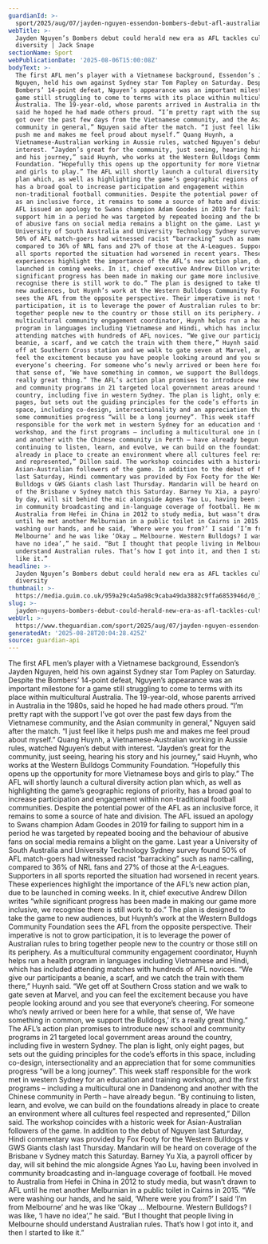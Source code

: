 ```yaml
---
guardianId: >-
  sport/2025/aug/07/jayden-nguyen-essendon-bombers-debut-afl-australian-rules-football-cultural-diversity
webTitle: >-
  Jayden Nguyen’s Bombers debut could herald new era as AFL tackles cultural
  diversity | Jack Snape
sectionName: Sport
webPublicationDate: '2025-08-06T15:00:08Z'
bodyText: >-
  The first AFL men’s player with a Vietnamese background, Essendon’s Jayden
  Nguyen, held his own against Sydney star Tom Papley on Saturday. Despite the
  Bombers’ 14-point defeat, Nguyen’s appearance was an important milestone for a
  game still struggling to come to terms with its place within multicultural
  Australia. The 19-year-old, whose parents arrived in Australia in the 1980s,
  said he hoped he had made others proud. “I’m pretty rapt with the support I’ve
  got over the past few days from the Vietnamese community, and the Asian
  community in general,” Nguyen said after the match. “I just feel like it helps
  push me and makes me feel proud about myself.” Quang Huynh, a
  Vietnamese-Australian working in Aussie rules, watched Nguyen’s debut with
  interest. “Jayden’s great for the community, just seeing, hearing his story
  and his journey,” said Huynh, who works at the Western Bulldogs Community
  Foundation. “Hopefully this opens up the opportunity for more Vietnamese boys
  and girls to play.” The AFL will shortly launch a cultural diversity action
  plan which, as well as highlighting the game’s geographic regions of priority,
  has a broad goal to increase participation and engagement within
  non-traditional football communities. Despite the potential power of the AFL
  as an inclusive force, it remains to some a source of hate and division. The
  AFL issued an apology to Swans champion Adam Goodes in 2019 for failing to
  support him in a period he was targeted by repeated booing and the behaviour
  of abusive fans on social media remains a blight on the game. Last year a
  University of South Australia and University Technology Sydney survey found
  50% of AFL match-goers had witnessed racist “barracking” such as name-calling,
  compared to 36% of NRL fans and 27% of those at the A-Leagues. Supporters in
  all sports reported the situation had worsened in recent years. These
  experiences highlight the importance of the AFL’s new action plan, due to be
  launched in coming weeks. In it, chief executive Andrew Dillon writes “while
  significant progress has been made in making our game more inclusive, we
  recognise there is still work to do.” The plan is designed to take the game to
  new audiences, but Huynh’s work at the Western Bulldogs Community Foundation
  sees the AFL from the opposite perspective. Their imperative is not to grow
  participation, it is to leverage the power of Australian rules to bring
  together people new to the country or those still on its periphery. As a
  multicultural community engagement coordinator, Huynh helps run a health
  program in languages including Vietnamese and Hindi, which has included
  attending matches with hundreds of AFL novices. “We give our participants a
  beanie, a scarf, and we catch the train with them there,” Huynh said. “We get
  off at Southern Cross station and we walk to gate seven at Marvel, and you can
  feel the excitement because you have people looking around and you see that
  everyone’s cheering. For someone who’s newly arrived or been here for a while,
  that sense of, ‘We have something in common, we support the Bulldogs,’ it’s a
  really great thing.” The AFL’s action plan promises to introduce new school
  and community programs in 21 targeted local government areas around the
  country, including five in western Sydney. The plan is light, only eight
  pages, but sets out the guiding principles for the code’s efforts in this
  space, including co-design, intersectionality and an appreciation that for
  some communities progress “will be a long journey”. This week staff
  responsible for the work met in western Sydney for an education and training
  workshop, and the first programs – including a multicultural one in Dandenong
  and another with the Chinese community in Perth – have already begun. “By
  continuing to listen, learn, and evolve, we can build on the foundations
  already in place to create an environment where all cultures feel respected
  and represented,” Dillon said. The workshop coincides with a historic week for
  Asian-Australian followers of the game. In addition to the debut of Nguyen
  last Saturday, Hindi commentary was provided by Fox Footy for the Western
  Bulldogs v GWS Giants clash last Thursday. Mandarin will be heard on coverage
  of the Brisbane v Sydney match this Saturday. Barney Yu Xia, a payroll officer
  by day, will sit behind the mic alongside Agnes Yao Lu, having been involved
  in community broadcasting and in-language coverage of football. He moved to
  Australia from Hefei in China in 2012 to study media, but wasn’t drawn to AFL
  until he met another Melburnian in a public toilet in Cairns in 2015. “We were
  washing our hands, and he said, ‘Where were you from?’ I said ‘I’m from
  Melbourne’ and he was like ‘Okay … Melbourne. Western Bulldogs? I was like, ‘I
  have no idea’,” he said. “But I thought that people living in Melbourne should
  understand Australian rules. That’s how I got into it, and then I started to
  like it.”
headline: >-
  Jayden Nguyen’s Bombers debut could herald new era as AFL tackles cultural
  diversity
thumbnail: >-
  https://media.guim.co.uk/959a29c4a5a98c9caba49da3882c9ffa6853946d/0_132_2623_2097/500.jpg
slug: >-
  jayden-nguyens-bombers-debut-could-herald-new-era-as-afl-tackles-cultural-diversity-or-jack-snape
webUrl: >-
  https://www.theguardian.com/sport/2025/aug/07/jayden-nguyen-essendon-bombers-debut-afl-australian-rules-football-cultural-diversity
generatedAt: '2025-08-28T20:04:28.425Z'
source: guardian-api
---
```

The first AFL men’s player with a Vietnamese background, Essendon’s Jayden Nguyen, held his own against Sydney star Tom Papley on Saturday. Despite the Bombers’ 14-point defeat, Nguyen’s appearance was an important milestone for a game still struggling to come to terms with its place within multicultural Australia. The 19-year-old, whose parents arrived in Australia in the 1980s, said he hoped he had made others proud. “I’m pretty rapt with the support I’ve got over the past few days from the Vietnamese community, and the Asian community in general,” Nguyen said after the match. “I just feel like it helps push me and makes me feel proud about myself.” Quang Huynh, a Vietnamese-Australian working in Aussie rules, watched Nguyen’s debut with interest. “Jayden’s great for the community, just seeing, hearing his story and his journey,” said Huynh, who works at the Western Bulldogs Community Foundation. “Hopefully this opens up the opportunity for more Vietnamese boys and girls to play.” The AFL will shortly launch a cultural diversity action plan which, as well as highlighting the game’s geographic regions of priority, has a broad goal to increase participation and engagement within non-traditional football communities. Despite the potential power of the AFL as an inclusive force, it remains to some a source of hate and division. The AFL issued an apology to Swans champion Adam Goodes in 2019 for failing to support him in a period he was targeted by repeated booing and the behaviour of abusive fans on social media remains a blight on the game. Last year a University of South Australia and University Technology Sydney survey found 50% of AFL match-goers had witnessed racist “barracking” such as name-calling, compared to 36% of NRL fans and 27% of those at the A-Leagues. Supporters in all sports reported the situation had worsened in recent years. These experiences highlight the importance of the AFL’s new action plan, due to be launched in coming weeks. In it, chief executive Andrew Dillon writes “while significant progress has been made in making our game more inclusive, we recognise there is still work to do.” The plan is designed to take the game to new audiences, but Huynh’s work at the Western Bulldogs Community Foundation sees the AFL from the opposite perspective. Their imperative is not to grow participation, it is to leverage the power of Australian rules to bring together people new to the country or those still on its periphery. As a multicultural community engagement coordinator, Huynh helps run a health program in languages including Vietnamese and Hindi, which has included attending matches with hundreds of AFL novices. “We give our participants a beanie, a scarf, and we catch the train with them there,” Huynh said. “We get off at Southern Cross station and we walk to gate seven at Marvel, and you can feel the excitement because you have people looking around and you see that everyone’s cheering. For someone who’s newly arrived or been here for a while, that sense of, ‘We have something in common, we support the Bulldogs,’ it’s a really great thing.” The AFL’s action plan promises to introduce new school and community programs in 21 targeted local government areas around the country, including five in western Sydney. The plan is light, only eight pages, but sets out the guiding principles for the code’s efforts in this space, including co-design, intersectionality and an appreciation that for some communities progress “will be a long journey”. This week staff responsible for the work met in western Sydney for an education and training workshop, and the first programs – including a multicultural one in Dandenong and another with the Chinese community in Perth – have already begun. “By continuing to listen, learn, and evolve, we can build on the foundations already in place to create an environment where all cultures feel respected and represented,” Dillon said. The workshop coincides with a historic week for Asian-Australian followers of the game. In addition to the debut of Nguyen last Saturday, Hindi commentary was provided by Fox Footy for the Western Bulldogs v GWS Giants clash last Thursday. Mandarin will be heard on coverage of the Brisbane v Sydney match this Saturday. Barney Yu Xia, a payroll officer by day, will sit behind the mic alongside Agnes Yao Lu, having been involved in community broadcasting and in-language coverage of football. He moved to Australia from Hefei in China in 2012 to study media, but wasn’t drawn to AFL until he met another Melburnian in a public toilet in Cairns in 2015. “We were washing our hands, and he said, ‘Where were you from?’ I said ‘I’m from Melbourne’ and he was like ‘Okay … Melbourne. Western Bulldogs? I was like, ‘I have no idea’,” he said. “But I thought that people living in Melbourne should understand Australian rules. That’s how I got into it, and then I started to like it.”
